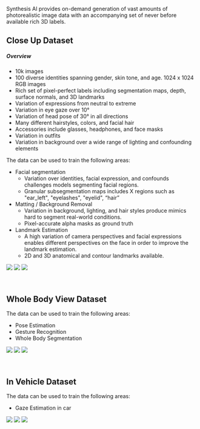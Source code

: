 
Synthesis AI provides on-demand generation of vast amounts of photorealistic image data with an accompanying set of never before available rich 3D labels. 
&nbsp;

## Close Up Dataset

##### Overview

* 10k images
* 100 diverse identities spanning gender, skin tone, and age. 1024 x 1024 RGB images
* Rich set of pixel-perfect labels including segmentation maps, depth, surface normals, and 3D landmarks
* Variation of expressions from neutral to extreme
* Variation in eye gaze over 10°
* Variation of head pose of 30° in all directions
* Many different hairstyles, colors, and facial hair
* Accessories include glasses, headphones, and face masks
* Variation in outfits
* Variation in background over a wide range of lighting and confounding elements

The data can be used to train the following areas:

* Facial segmentation
    * Variation over identities, facial expression, and confounds challenges models segmenting facial regions.
    * Granular subsegmentation maps includes X regions such as "ear_left", "eyelashes", "eyelid", “hair”
* Matting / Background Removal
    * Variation in background, lighting, and hair styles produce mimics hard to segment real-world conditions.
    * Pixel-accurate alpha masks as ground truth
* Landmark Estimation
    * A high variation of camera perspectives and facial expressions enables different perspectives on the face in order to improve the landmark estimation.
    * 2D and 3D anatomical and contour landmarks available.  

<Image width={200} height={200} src="/img/close_1.png" />
<Image width={200} height={200} src="/img/close_2.png" />
<Image width={200} height={200} src="/img/close_3.png" />

&nbsp;
&nbsp;

## Whole Body View Dataset

The data can be used to train the following areas:



* Pose Estimation
* Gesture Recognition
* Whole Body Segmentation


<Image width={200} height={200} src="/img/whole_1.png" />
<Image width={200} height={200} src="/img/whole_2.png" />
<Image width={200} height={200} src="/img/whole_3.png" />


&nbsp;
&nbsp;
## In Vehicle Dataset

The data can be used to train the following areas:

* Gaze Estimation in car 

<Image width={200} height={200} src="/img/vehicle_1.png" />
<Image width={200} height={200} src="/img/vehicle_2.png" />
<Image width={200} height={200} src="/img/vehicle_3.png" />

